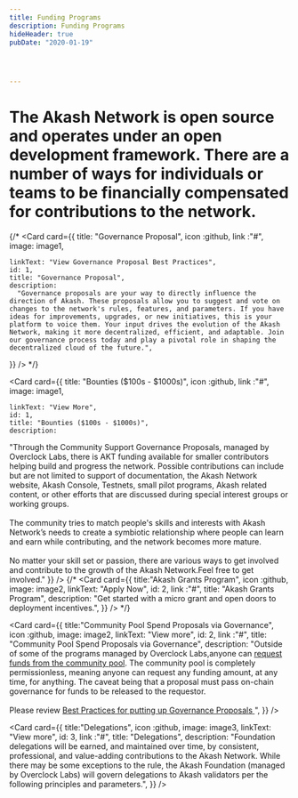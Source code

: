 ```yaml
---
title: Funding Programs
description: Funding Programs
hideHeader: true
pubDate: "2020-01-19"




---
```



<h1 class="text-[32px] font-semibold leading-10 mx-auto max-w-[1155px] text-center">The Akash Network is open source and operates under an open development framework. There are a number of ways for individuals or teams to be financially compensated for contributions to the network.</h1>


{/* <Card
  card={{
    title: "Governance Proposal",
    icon :github,
    link :"#",
    image: image1,
 
    linkText: "View Governance Proposal Best Practices",
    id: 1,
    title: "Governance Proposal",
    description:
      "Governance proposals are your way to directly influence the direction of Akash. These proposals allow you to suggest and vote on changes to the network's rules, features, and parameters. If you have ideas for improvements, upgrades, or new initiatives, this is your platform to voice them. Your input drives the evolution of the Akash Network, making it more decentralized, efficient, and adaptable. Join our governance process today and play a pivotal role in shaping the decentralized cloud of the future.",
  }}
/> */}

<Card
  card={{
    title: "Bounties ($100s - $1000s)",
    icon :github,
    link :"#",
    image: image1,
 
    linkText: "View More",
    id: 1,
    title: "Bounties ($100s - $1000s)",
    description:
"Through the Community Support Governance Proposals, managed by Overclock Labs, there is AKT funding available for smaller contributors helping build and progress the network. Possible contributions can include but are not limited to support of documentation, the Akash Network website, Akash Console, Testnets, small pilot programs, Akash related content, or other efforts that are discussed during special interest groups or working groups.<br></br>The community tries to match people's skills and interests with Akash Network’s needs to create a symbiotic relationship where people can learn and earn while contributing, and the network becomes more mature.<br></br>No matter your skill set or passion, there are various ways to get involved and contribute to the growth of the Akash Network.Feel free to get involved."
  }}
/>
{/* 
<Card
  card={{
    title:"Akash Grants Program",
    icon :github,
    image: image2,
      linkText: "Apply Now",
    id: 2,
       link :"#",
    title: "Akash Grants Program",
    description:
      "Get started with a micro grant and open doors to deployment incentives.",
  }}
/> */}


<Card
  card={{
    title:"Community Pool Spend Proposals via Governance",
    icon :github,
    image: image2,
      linkText: "View more",
    id: 2,
       link :"#",
    title: "Community Pool Spend Proposals via Governance",
    description:
      "Outside of some of the programs managed by Overclock Labs,anyone can <a class='font-semibold underline dark:text-[#f4f4f5] text-black' href='https://www.mintscan.io/akash/address/community-pool' target='_blank'>request funds from the community pool</a>. The community pool is completely permissionless, meaning anyone can request any funding amount, at any time, for anything. The caveat being that a proposal must pass on-chain governance for funds to be released to the requestor.<br></br> Please review <a class='font-semibold underline dark:text-[#f4f4f5] text-black' href='https://github.com/orgs/akash-network/discussions/170' target='_blank'>Best Practices for putting up Governance Proposals </a>",
  }}
/>

<Card
  card={{
    title:"Delegations",
    icon :github,
    image: image3,
      linkText: "View more",
    id: 3,
       link :"#",
    title: "Delegations",
    description:
      "Foundation delegations will be earned, and maintained over time, by consistent, professional, and value-adding contributions to the Akash Network. While there may be some exceptions to the rule, the Akash Foundation (managed by Overclock Labs) will govern delegations to Akash validators per the following principles and parameters.",
  }}
/>